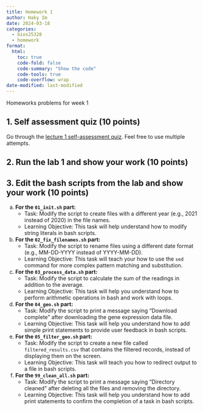 ```yaml
---
title: Homework 1
author: Haky Im
date: 2024-03-18
categories:
  - bios25328
  - homework
format:
  html:
    toc: true
    code-fold: false
    code-summary: "Show the code"
    code-tools: true
    code-overflow: wrap
date-modified: last-modified
---
```


Homeworks problems for week 1

## 1. Self assessment quiz (10 points)
Go through the
[lecture 1 self-assessment quiz](https://forms.gle/qd8zykYyQg16RfEC7). Feel free to use multiple attempts.

## 2. Run the lab 1 and show your work (10 points)

## 3. Edit the bash scripts from the lab and show your work (10 points) 

a. **For the `01_init.sh` part:**
   - Task: Modify the script to create files with a different year (e.g., 2021 instead of 2020) in the file names.
   - Learning Objective: This task will help understand how to modify string literals in bash scripts.

b. **For the `02_fix_filenames.sh` part:**
   - Task: Modify the script to rename files using a different date format (e.g., MM-DD-YYYY instead of YYYY-MM-DD).
   - Learning Objective: This task will teach your how to use the `sed` command for more complex pattern matching and substitution.

c. **For the `03_process_data.sh` part:**
   - Task: Modify the script to calculate the sum of the readings in addition to the average.
   - Learning Objective: This task will help you understand how to perform arithmetic operations in bash and work with loops.

d. **For the `04_geo.sh` part:**
   - Task: Modify the script to print a message saying "Download complete" after downloading the gene expression data file.
   - Learning Objective: This task will help you understand how to add simple print statements to provide user feedback in bash scripts.

e. **For the `05_filter_geo.sh` part:**
   - Task: Modify the script to create a new file called `filtered_results.csv` that contains the filtered records, instead of displaying them on the screen.
   - Learning Objective: This task will teach you how to redirect output to a file in bash scripts.

f. **For the `99_clean_all.sh` part:**
   - Task: Modify the script to print a message saying "Directory cleaned" after deleting all the files and removing the directory.
   - Learning Objective: This task will help you understand how to add print statements to confirm the completion of a task in bash scripts.





